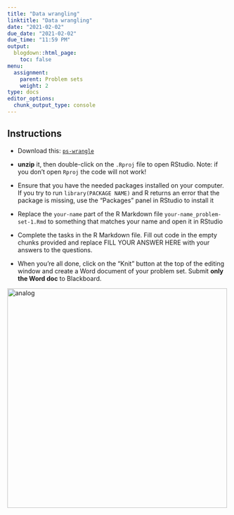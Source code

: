 ```yaml
---
title: "Data wrangling"
linktitle: "Data wrangling"
date: "2021-02-02"
due_date: "2021-02-02"
due_time: "11:59 PM"
output:
  blogdown::html_page:
    toc: false
menu:
  assignment:
    parent: Problem sets
    weight: 2
type: docs
editor_options: 
  chunk_output_type: console
---
```


## Instructions


- Download this: <i class="far fa-file-archive"></i> [`ps-wrangle`](/files/ps-wrangle.zip)

- **unzip** it, then double-click on the `.Rproj` file to open RStudio. Note: if you don't open `Rproj` the code will not work!

- Ensure that you have the needed packages installed on your computer. If you try to run `library(PACKAGE NAME)` and R returns an error that the package is missing, use the “Packages” panel in RStudio to install it

- Replace the `your-name` part of the R Markdown file `your-name_problem-set-1.Rmd` to something that matches your name and open it in RStudio

- Complete the tasks in the R Markdown file. Fill out code in the empty chunks provided and replace FILL YOUR ANSWER HERE with your answers to the questions.

- When you’re all done, click on the “Knit” button at the top of the editing window and create a Word document of your problem set. Submit **only the Word doc** to Blackboard.



<img src="/images/assignment/knit-button.png" alt="analog" width="500"/>
